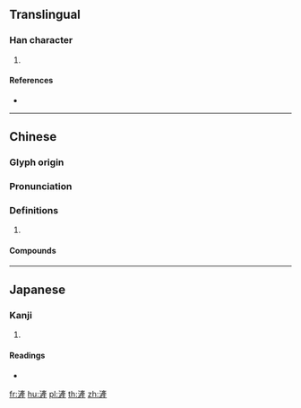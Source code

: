 {{character info/new}}
{{also|浐}}
==Translingual==

===Han character===
{{Han char|rn=85|rad=水|as=11|sn=14|four=30115|canj=EYHM,EYKM}}

# {{defn|Han|sort=水11}}

====References====
* {{Han ref|kx=0644.140|dkj=18095|dj=1051.230|hdz=31729.030|uh=6EFB|ud=28411|bh=E273|bd=57971}}

----

==Chinese==
{{zh-forms|s=浐}}

===Glyph origin===
{{Han etym}}

===Pronunciation===
{{zh-pron
|m=chǎn
|c=caan2
|mc=y
|oc=y
|cat=
}}

===Definitions===
{{zh-hanzi}}

# {{rfdef|zh}}

====Compounds====
{{zh-der|滻滻|滻水}}

----

==Japanese==

===Kanji===
{{ja-kanji|grade=|rs=水11}}

# {{defn|lang=ja|sort=水11}}

====Readings====
* {{ja-readings|on=[[さん]] (san), [[せん]] (sen)|kun=}}

[[fr:滻]]
[[hu:滻]]
[[pl:滻]]
[[th:滻]]
[[zh:滻]]